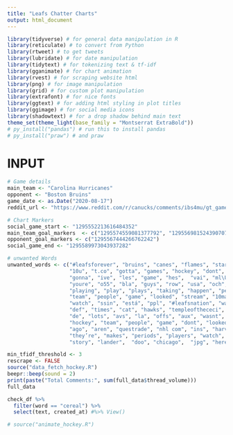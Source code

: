 ```yaml
---
title: "Leafs Chatter Charts"
output: html_document
---
```


```r
library(tidyverse) # for general data manipulation in R
library(reticulate) # to convert from Python
library(rtweet) # to get tweets
library(lubridate) # for date manipulation
library(tidytext) # for tokenizing text & tf-idf
library(gganimate) # for chart animation
library(rvest) # for scraping website html
library(png) # for image manipulation
library(grid) # for custom plot manipulation
library(extrafont) # for nice fonts
library(ggtext) # for adding html styling in plot titles
library(ggimage) # for social media icons
library(shadowtext) # for a drop shadow behind main text
theme_set(theme_light(base_family = "Montserrat ExtraBold"))
# py_install("pandas") # run this to install pandas
# py_install("praw") # and praw
```

# INPUT

```r
# Game details
main_team <- "Carolina Hurricanes"
opponent <- "Boston Bruins"
game_date <- as.Date("2020-08-17")
reddit_url <- "https://www.reddit.com/r/canucks/comments/ibs4mu/gt_game_4_st_louis_blues_12_vancouver_canucks_21/"
```

```r
# Chart Markers
social_game_start <- "1295552213616484352"
main_team_goal_markers  <- c("1295574559081377792", "1295569815243907074", "1295560783728803840")
opponent_goal_markers <- c("1295567444266762242")
social_game_end <- "1295589973043937282"
```


```r
# unwanted Words
unwanted_words <- c("#leafsforever", "bruins", "canes", "flames", "stars", "dallas", "cgy",  
                    "10u", "t.co", "gotta", "games", "hockey", "dont", "amp", "period", "region", "https", "10a", "pas", "att", 
                    "gonna", "ive", "les", "game", "hes",  "vai", "ml\U0001f4b5", "lieut", "vous", "weve", "ill", "theyre", "isnt", 
                    "youre", "o55", "bla", "guys", "row", "usa", "och", "temporada", "07mar",  
                    "playing", "play", "plays", "taking", "happen", "people", "teams", 
                    "team", "people", "game", "looked", "stream", "10mar", "est", "amo", "des", "los", "bay", "cuz", "sur", "didnt", "doesnt", 
                    "watch", "ssin", "está", "ppl", "#leafsnation", "watching", "fan", "youve", "nos", "mais", "vmies", "muito",
                    "def", "times", "cat", "hawks", "templeofthececi", "een", "tor", "sf","im", "el",  "ha", "thy", "pm", "usanhl", "app", "sugar", "kim",
                    "de", "lots", "avs", "la", "offs", "aux", "wasnt", "ela", "jogo", "ot", "na", "doesn", "i’ve", "teams",
                    "hockey", "team", "people", "game", "dont", "looked", "stream",
                    "ago", "aren", "questrade", "nhl com", "ins", "harvey's", "confirm", "dun", "nbsp",
                    "they’re", "makes", "periods", "players", "watch", "lot", "didnt", "giphy.gif", "cbc", "def", "im", "media.giphy.com","tweet", "games",
                    "story", "lander",  "doo", "chicago",  "jpg", "heres", "cgy", "channel", "person", "snowmen", "played", "fans", "dos",  "san", "player", "based", "vis", "don", "nbcsn", "pts", "nbc", "fox", "dal", "hulu", "renaud", "channels",  "poxa", "ov", "tt", "cest", "raffl", "http://", "hey", "philadelphia", "saadtoewskane", "golden", "ur", "youd", "vgk", "da", "ct", "couldve", "pot", "em", "arent", "blues", "bluejackets", "id", "gdt", "tv", "ah", "ms", "guy", "os", "sports", "jackets", "bolts", "fx", "hed", "foi", "uma", "gt", "hashtag", "soccer", "bilasport", "ma", "le", "eu", "ml", "une", "pan", "en", "lavalanche",  "havent", "youtube", "thatd", "mas", "krugcarlo", "playo", "penalidade", "avesyotes", "theyd", "itll", "und", "bit", "thee", "gm", "wouldve")
```

```r
min_tfidf_threshold <- 3
rescrape <- FALSE
source("data_fetch_hockey.R")
beepr::beep(sound = 2)
print(paste("Total Comments:", sum(full_data$thread_volume)))
full_data
```

```r
check_df %>%
  filter(word == "cereal") %>%
  select(text, created_at) #%>% View()
```


```r
# source("animate_hockey.R")
```

